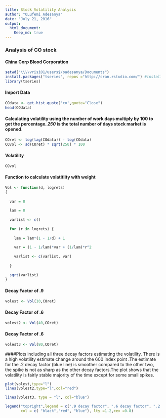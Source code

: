 ---
title: Stock Volatility Analysis
author: "OLufemi Adesanya"
date: "July 21, 2016"
output: 
  html_document:
    Keep_md: true
---
### Analysis of CO stock
#### China Corp Blood Corporation
```{r}
setwd("\\\\vrisi01/users$/oadesanya/Documents")
install.packages("tseries", repos ="http://cran.rstudio.com/") #installing tseries package
library(tseries)
```
#### Import Data
```{r}
COdata <- get.hist.quote('co',quote="Close")
head(COdata)
```
#### Calculating volatility using the number of work days multiply by 100 to get the percentage. *250* is the total number of days stock market is opened.
```{r}
COret <- log(lag(COdata)) - log(COdata)
COvol <- sd(COret) * sqrt(250) * 100
```


#### Volatility
```{r}
COvol
```


#### Function to calculate volatitlity with weight
```{r}
Vol <- function(d, logrets)
{
  
  var = 0
  
  lam = 0
  
  varlist <- c()
  
  for (r in logrets) {
    
    lam = lam*(1 - 1/d) + 1
    
    var = (1 - 1/lam)*var + (1/lam)*r^2
    
    varlist <- c(varlist, var)
    
  }
  
  sqrt(varlist)
}
```

#### Decay Factor of .9 
```{r}
volest <- Vol(10,COret)
``` 

#### Decay Factor of .6
```{r}
volest2 <- Vol(40,COret)

``` 

#### Decay Factor of .6
```{r}
volest3 <- Vol(80,COret)
``` 
 
####Plots including all three decay factors estimating the volatility.
There is a high volatility estimate change around the 600 index point .The estimate for the .2 decay factor (blue line) is smoother compared to the other two, the spike is not as sharp as the other decay factors.The plot shows that the volatility is fairly stable majority of the time except for some small spikes.

```{r}
plot(volest,type="l") 
lines(volest2,type="l",col="red")  

lines(volest3, type = "l", col="blue")

legend("topright",legend = c(".9 decay factor", ".6 decay factor", ".2 decay factor"), 
       col = c( "black","red", "blue"), lty =1.2,cex =0.8)
```


